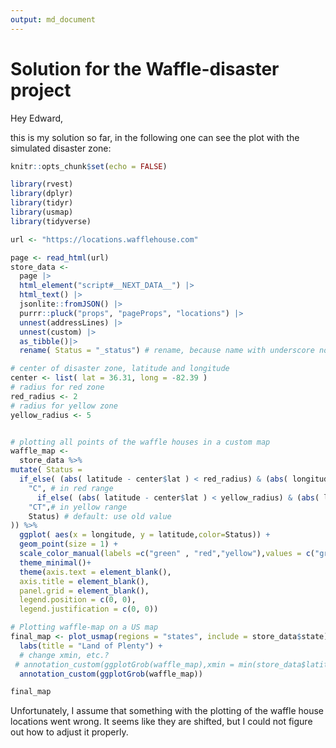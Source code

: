 ```yaml
---
output: md_document
---
```

# Solution for the Waffle-disaster project

Hey Edward, 

this is my solution so far, in the following one can see the plot with the simulated disaster zone:


```r
knitr::opts_chunk$set(echo = FALSE)

library(rvest)
library(dplyr)
library(tidyr)
library(usmap)
library(tidyverse)

url <- "https://locations.wafflehouse.com" 

page <- read_html(url)
store_data <- 
  page |> 
  html_element("script#__NEXT_DATA__") |> 
  html_text() |> 
  jsonlite::fromJSON() |>
  purrr::pluck("props", "pageProps", "locations") |>
  unnest(addressLines) |>
  unnest(custom) |> 
  as_tibble()|>
  rename( Status = "_status") # rename, because name with underscore not accesible

# center of disaster zone, latitude and longitude
center <- list( lat = 36.31, long = -82.39 )
# radius for red zone
red_radius <- 2
# radius for yellow zone
yellow_radius <- 5


# plotting all points of the waffle houses in a custom map
waffle_map <- 
  store_data %>% 
mutate( Status = 
  if_else( (abs( latitude - center$lat ) < red_radius) & (abs( longitude - center$long ) < red_radius) ,
    "C", # in red range
      if_else( (abs( latitude - center$lat ) < yellow_radius) & (abs( longitude - center$long ) < yellow_radius),
    "CT",# in yellow range
    Status) # default: use old value
)) %>% 
  ggplot( aes(x = longitude, y = latitude,color=Status)) +
  geom_point(size = 1) +
  scale_color_manual(labels =c("green" , "red","yellow"),values = c("green" , "red","yellow")) +
  theme_minimal()+
  theme(axis.text = element_blank(),
  axis.title = element_blank(),
  panel.grid = element_blank(),
  legend.position = c(0, 0),
  legend.justification = c(0, 0))

# Plotting waffle-map on a US map
final_map <- plot_usmap(regions = "states", include = store_data$state) +
  labs(title = "Land of Plenty") + 
  # change xmin, etc.?
 # annotation_custom(ggplotGrob(waffle_map),xmin = min(store_data$latitude), xmax = max(store_data$latitude), ymin = min(store_data$longitude), ymax = max(store_data$longitude))
  annotation_custom(ggplotGrob(waffle_map))

final_map
```


Unfortunately, I assume that something with the plotting of the waffle house locations went wrong. It seems like they are shifted, but I could not figure out how to adjust it properly.
